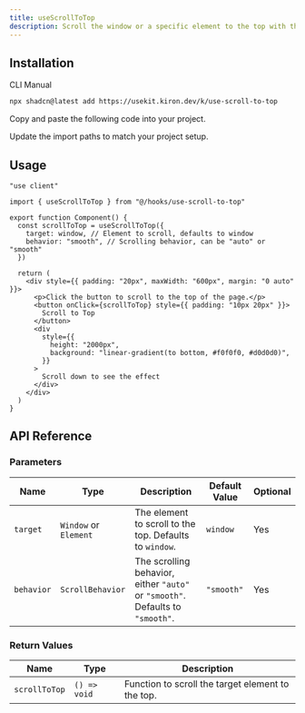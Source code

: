 ```yaml
---
title: useScrollToTop
description: Scroll the window or a specific element to the top with the useScrollToTop hook, providing options for smooth scrolling and custom behavior.
---
```


## Installation

<CodeTabs>

<TabsList>
  <TabsTrigger value="cli">CLI</TabsTrigger>
  <TabsTrigger value="manual">Manual</TabsTrigger>
</TabsList>

<TabsContent value="cli">

```bash
npx shadcn@latest add https://usekit.kiron.dev/k/use-scroll-to-top
```

</TabsContent>

<TabsContent value="manual">

<Steps>

<Step>Copy and paste the following code into your project.</Step>

<ComponentSource name="use-scroll-to-top" />

<Step>Update the import paths to match your project setup.</Step>

</Steps>

</TabsContent>

</CodeTabs>

## Usage

```tsx {3, 6-9}
"use client"

import { useScrollToTop } from "@/hooks/use-scroll-to-top"

export function Component() {
  const scrollToTop = useScrollToTop({
    target: window, // Element to scroll, defaults to window
    behavior: "smooth", // Scrolling behavior, can be "auto" or "smooth"
  })

  return (
    <div style={{ padding: "20px", maxWidth: "600px", margin: "0 auto" }}>
      <p>Click the button to scroll to the top of the page.</p>
      <button onClick={scrollToTop} style={{ padding: "10px 20px" }}>
        Scroll to Top
      </button>
      <div
        style={{
          height: "2000px",
          background: "linear-gradient(to bottom, #f0f0f0, #d0d0d0)",
        }}
      >
        Scroll down to see the effect
      </div>
    </div>
  )
}
```

## API Reference

### Parameters

| Name       | Type                  | Description                                                                    | Default Value | Optional |
| ---------- | --------------------- | ------------------------------------------------------------------------------ | ------------- | -------- |
| `target`   | `Window` or `Element` | The element to scroll to the top. Defaults to `window`.                        | `window`      | Yes      |
| `behavior` | `ScrollBehavior`      | The scrolling behavior, either `"auto"` or `"smooth"`. Defaults to `"smooth"`. | `"smooth"`    | Yes      |

### Return Values

| Name          | Type         | Description                                       |
| ------------- | ------------ | ------------------------------------------------- |
| `scrollToTop` | `() => void` | Function to scroll the target element to the top. |
